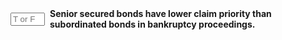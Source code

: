 ::: {.question-block}

<form onsubmit="event.preventDefault(); checkAnswerBox('module6_tf_q35','F')" style="display: flex; align-items: center; gap: 8px;">
<input type="text" id="module6_tf_q35" name="module6_tf_q35" maxlength="1" placeholder="T or F" style="width: 55px;" data-correct-answer="F" /> 
<label for="module6_tf_q35"><strong>Senior secured bonds have lower claim priority than subordinated bonds in bankruptcy proceedings.</strong></label>
</form>

<div id="feedback-module6_tf_q35" class="feedback" data-status="" style="display:none;">
This is FALSE. Senior secured bonds have higher priority over subordinated bonds in case of bankruptcy.
</div>

:::
